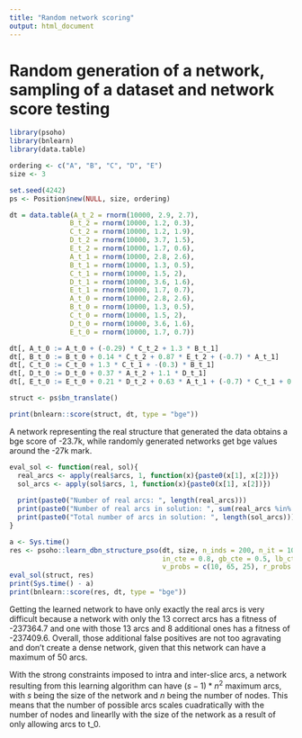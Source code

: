 ```yaml
---
title: "Random network scoring"
output: html_document
---
```


# Random generation of a network, sampling of a dataset and network score testing 

```r
library(psoho)
library(bnlearn)
library(data.table)
```

```r
ordering <- c("A", "B", "C", "D", "E")
size <- 3

set.seed(4242)
ps <- Position$new(NULL, size, ordering)

dt = data.table(A_t_2 = rnorm(10000, 2.9, 2.7),
               B_t_2 = rnorm(10000, 1.2, 0.3),
               C_t_2 = rnorm(10000, 1.2, 1.9),
               D_t_2 = rnorm(10000, 3.7, 1.5),
               E_t_2 = rnorm(10000, 1.7, 0.6),
               A_t_1 = rnorm(10000, 2.8, 2.6),
               B_t_1 = rnorm(10000, 1.3, 0.5),
               C_t_1 = rnorm(10000, 1.5, 2),
               D_t_1 = rnorm(10000, 3.6, 1.6),
               E_t_1 = rnorm(10000, 1.7, 0.7),
               A_t_0 = rnorm(10000, 2.8, 2.6),
               B_t_0 = rnorm(10000, 1.3, 0.5),
               C_t_0 = rnorm(10000, 1.5, 2),
               D_t_0 = rnorm(10000, 3.6, 1.6),
               E_t_0 = rnorm(10000, 1.7, 0.7))

dt[, A_t_0 := A_t_0 + (-0.29) * C_t_2 + 1.3 * B_t_1]
dt[, B_t_0 := B_t_0 + 0.14 * C_t_2 + 0.87 * E_t_2 + (-0.7) * A_t_1]
dt[, C_t_0 := C_t_0 + 1.3 * C_t_1 + -(0.3) * B_t_1]
dt[, D_t_0 := D_t_0 + 0.37 * A_t_2 + 1.1 * D_t_1]
dt[, E_t_0 := E_t_0 + 0.21 * D_t_2 + 0.63 * A_t_1 + (-0.7) * C_t_1 + 0.2 * D_t_1]

struct <- ps$bn_translate()

print(bnlearn::score(struct, dt, type = "bge"))

```

A network representing the real structure that generated the data obtains a bge score of -23.7k, while randomly generated networks get bge values around the -27k mark.

```r

eval_sol <- function(real, sol){
  real_arcs <- apply(real$arcs, 1, function(x){paste0(x[1], x[2])})
  sol_arcs <- apply(sol$arcs, 1, function(x){paste0(x[1], x[2])})
  
  print(paste0("Number of real arcs: ", length(real_arcs)))
  print(paste0("Number of real arcs in solution: ", sum(real_arcs %in% sol_arcs)))
  print(paste0("Total number of arcs in solution: ", length(sol_arcs)))
}

a <- Sys.time()
res <- psoho::learn_dbn_structure_pso(dt, size, n_inds = 200, n_it = 10,
                                      in_cte = 0.8, gb_cte = 0.5, lb_cte = 0.5,
                                      v_probs = c(10, 65, 25), r_probs = c(-0.5, 1.5))
eval_sol(struct, res)
print(Sys.time() - a)
print(bnlearn::score(res, dt, type = "bge"))
```

Getting the learned network to have only exactly the real arcs is very difficult because a network with only the 13 correct arcs has a fitness of -237364.7 and one with those 13 arcs and 8 additional ones has a fitness of -237409.6. Overall, those additional false positives are not too agravating and don't create a dense network, given that this network can have a maximum of 50 arcs. 

With the strong constraints imposed to intra and inter-slice arcs, a network resulting from this learning algorithm can have $(s-1) * n^2$ maximum arcs, with $s$ being the size of the network and $n$ being the number of nodes. This means that the number of possible arcs scales cuadratically with the number of nodes and linearlly with the size of the network as a result of only allowing arcs to t_0.
